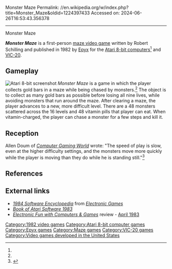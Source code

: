 Monster Maze
Permalink: //en.wikipedia.org/w/index.php?title=Monster_Maze&oldid=1224397433
Accessed on: 2024-06-26T16:53:43.356378



------
Monster Maze
{{short description|1982 video game}}
{{Use mdy dates|date=March 2021}}
{{Infobox video game
| title = Monster Maze
| image = Cover_art_for_Monster_Maze.jpg
| developer = 
| publisher = [[Epyx]]
| designer = Robert Schilling
| programmer = 
| platforms = [[Atari 8-bit]], [[VIC-20]]
| released = 1982
| genre= [[Maze video game|Maze]]
}}
{{for|the J. K. Greye Software game|3D Monster Maze}}

'''''Monster Maze''''' is a first-person [[maze video game]] written by Robert Schilling and published in 1982 by [[Epyx]] for the [[Atari 8-bit computers]]<ref name=mania/> and [[VIC-20]].

==Gameplay==
[[Image:Monster_Maze_Atari_8-bit_screenshot.png|thumb|left|Atari 8-bit screenshot]]
''Monster Maze'' is a game in which the player collects gold bars in a maze while being chased by monsters.<ref name="CGW9"/> The object is to collect as many gold bars as possible before losing all nine lives, while avoiding monsters that run around the maze. After clearing a maze, the player advances to a new, more difficult level. There are a 48 monsters scattered across the 16 levels and 48 vitamin pills that player can eat. When vitamin-charged, the player can chase a monster for a few steps and kill it.

==Reception==
Allen Doum of ''[[Computer Gaming World]]'' wrote: "The speed of play is slow, even at the higher difficulty settings, and the monsters move more quickly while the player is moving than they do while he is standing still."<ref name="CGW9">{{cite magazine |last=Doum |first=Allen |title=The Atari Arena |magazine=Computer Gaming World |date=Mar–Apr 1983 |volume=1 |issue=9 |pages=20, 22, 40}}</ref>

==References==
{{Reflist|refs=
<ref name="mania">{{cite web |title=Monster Maze |url=http://www.atarimania.com/game-atari-400-800-xl-xe-monster-maze_3491.html |website=Atari Mania}}</ref>
}}

==External links==
*[https://archive.org/stream/RetroGameMagazineOneShots/1984%20Software%20Encyclopedia%20%281983%29%20Over%20900%20Descriptions%20and%20Ratings#page/n23/mode/2up ''1984 Software Encyclopedia''] from ''[[Electronic Games]]''
*[https://archive.org/details/ataribooks-the-book-of-atari-software-1983/page/n139/mode/2up ''Book of Atari Software 1983'']
*''[[Electronic Fun with Computers & Games]]'' review - [https://archive.org/details/Electronic_Fun_with_Computer_Games_Vol_01_No_06_1983-04_Fun_Games_Publishing_US/page/n61/mode/2up April 1983]

[[Category:1982 video games]]
[[Category:Atari 8-bit computer games]]
[[Category:Epyx games]]
[[Category:Maze games]]
[[Category:VIC-20 games]]
[[Category:Video games developed in the United States]]

{{maze-videogame-stub}}